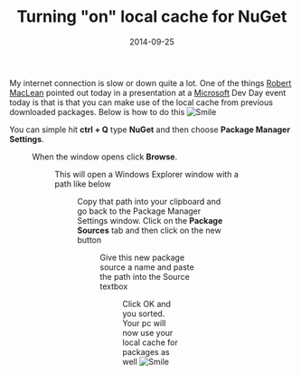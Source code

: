 ﻿---
title: 'Turning "on" local cache for NuGet'
date: 2014-09-25
tags: ['Visual Studio', 'NuGet']
draft: false
summary: 'My internet connection is slow or down quite a lot. One of the things Robert MacLean pointed out today in a presentation at a Microsoft Dev Day event today is that is that you can make use of the local cache from previous downloaded packages. Below is how to do this'
---


My internet connection is slow or down quite a lot. One of the things [Robert MacLean](https://twitter.com/i/discover) pointed out today in a presentation at a [Microsoft](http://www.microsoft.com) Dev Day event today is that is that you can make use of the local cache from previous downloaded packages. Below is how to do this ![Smile](https://gordonbeeming.com/images/emoticons/smile.svg)
 
You can simple hit **ctrl + Q** type **NuGet** and then choose **Package Manager Settings**.
 
<Figure key="/images/f6a11ca16cd342f9a4b32f4ece04be82.png" src="/images/f6a11ca16cd342f9a4b32f4ece04be82.png" alt="image" width="0" height="0" caption="FILL THIS IN" />
 
When the window opens click **Browse**.
 
<Figure key="/images/7cf8788e7766407798697db9990cdbb3.png" src="/images/7cf8788e7766407798697db9990cdbb3.png" alt="2014-09-25_11-53-06" width="0" height="0" caption="FILL THIS IN" />
 
This will open a Windows Explorer window with a path like below
 
<Figure key="/images/9c487d7fb37a46c294bb1da34ec6cc94.png" src="/images/9c487d7fb37a46c294bb1da34ec6cc94.png" alt="2014-09-25_11-55-38" width="0" height="0" caption="FILL THIS IN" />
 
Copy that path into your clipboard and go back to the Package Manager Settings window. Click on the **Package Sources** tab and then click on the new button
 
<Figure key="/images/0c33cc646eb14e5888e7a098afe4d782.png" src="/images/0c33cc646eb14e5888e7a098afe4d782.png" alt="2014-09-25_11-57-35" width="0" height="0" caption="FILL THIS IN" />
 
Give this new package source a name and paste the path into the Source textbox
 
<Figure key="/images/f053b5f225e04774b1f7e1d1aa953a4f.png" src="/images/f053b5f225e04774b1f7e1d1aa953a4f.png" alt="2014-09-25_11-59-22" width="0" height="0" caption="FILL THIS IN" />
 
Click OK and you sorted. Your pc will now use your local cache for packages as well ![Smile](https://gordonbeeming.com/images/emoticons/smile.svg)

